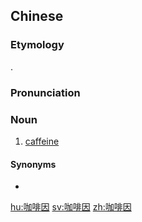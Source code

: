 ==Chinese==
{{zh-forms|type=21}}

===Etymology===
{{bor|zh|en|caffeine}}.

===Pronunciation===
{{zh-pron
|m=kāfēiyīn
|c=gaa3 fe1 jan1
|h=pfs=kâ-pî-în
|mn=ka-pi-in
|cat=n
}}

===Noun===
{{zh-noun}}

# [[caffeine]]

====Synonyms====
* {{zh-l|咖啡鹼}}

{{zh-cat|Drugs}}

[[hu:咖啡因]]
[[sv:咖啡因]]
[[zh:咖啡因]]